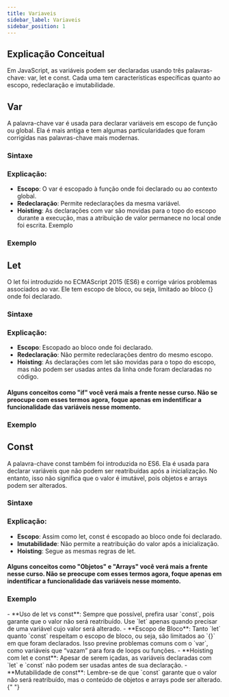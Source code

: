 ```yaml
---
title: Variaveis
sidebar_label: Variaveis
sidebar_position: 1
---
```



## Explicação Conceitual

Em JavaScript, as variáveis podem ser declaradas usando três palavras-chave: var, let e const. Cada uma tem características específicas quanto ao escopo, redeclaração e imutabilidade.

## Var

A palavra-chave var é usada para declarar variáveis em escopo de função ou global. Ela é mais antiga e tem algumas particularidades que foram corrigidas nas palavras-chave mais modernas.

### Sintaxe

<Example language="js" filename="var-sintaxe.js" />

### Explicação:

- **Escopo**: O var é escopado à função onde foi declarado ou ao contexto global.
- **Redeclaração**: Permite redeclarações da mesma variável.
- **Hoisting**: As declarações com var são movidas para o topo do escopo durante a execução, mas a atribuição de valor permanece no local onde foi escrita.
  Exemplo

### Exemplo

<Example language="js" filename="var-exemplo.js" />

## Let

O let foi introduzido no ECMAScript 2015 (ES6) e corrige vários problemas associados ao var. Ele tem escopo de bloco, ou seja, limitado ao bloco {} onde foi declarado.

### Sintaxe

<Example language="js" filename="let-sintaxe.js" />

### Explicação:

- **Escopo**: Escopado ao bloco onde foi declarado.
- **Redeclaração**: Não permite redeclarações dentro do mesmo escopo.
- **Hoisting**: As declarações com let são movidas para o topo do escopo, mas não podem ser usadas antes da linha onde foram declaradas no código.

#### Alguns conceitos como "if" você verá mais a frente nesse curso. Não se preocupe com esses termos agora, foque apenas em indentificar a funcionalidade das variáveis nesse momento.

### Exemplo

<Example language="js" filename="let-exemplo.js" />

## Const

A palavra-chave const também foi introduzida no ES6. Ela é usada para declarar variáveis que não podem ser reatribuídas após a inicialização. No entanto, isso não significa que o valor é imutável, pois objetos e arrays podem ser alterados.

### Sintaxe

<Example language="js" filename="const-sintaxe.js" />

### Explicação:

- **Escopo**: Assim como let, const é escopado ao bloco onde foi declarado.
- **Imutabilidade**: Não permite a reatribuição do valor após a inicialização.
- **Hoisting**: Segue as mesmas regras de let.

#### Alguns conceitos como "Objetos" e "Arrays" você verá mais a frente nesse curso. Não se preocupe com esses termos agora, foque apenas em indentificar a funcionalidade das variáveis nesse momento.

### Exemplo

<Example language="js" filename="const-exemplo.js" />


<Admonition type="info" title="Considerações Importantes">
  - **Uso de let vs const**: Sempre que possível, prefira usar `const`, pois
  garante que o valor não será reatribuído. Use `let` apenas quando precisar de
  uma variável cujo valor será alterado. - **Escopo de Bloco**: Tanto `let`
  quanto `const` respeitam o escopo de bloco, ou seja, são limitados ao `{}` em
  que foram declarados. Isso previne problemas comuns com o `var`, como
  variáveis que “vazam” para fora de loops ou funções. - **Hoisting com let e
  const**: Apesar de serem içadas, as variáveis declaradas com `let` e `const`
  não podem ser usadas antes de sua declaração. - **Mutabilidade de const**:
  Lembre-se de que `const` garante que o valor não será reatribuído, mas o
  conteúdo de objetos e arrays pode ser alterado.
</Admonition>{" "}
